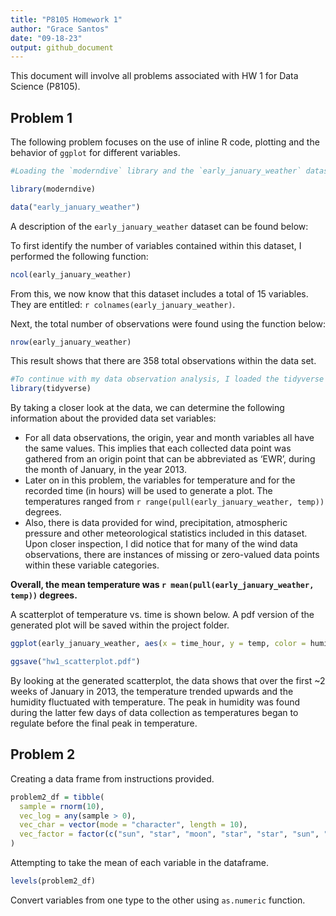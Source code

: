 ```yaml
---
title: "P8105 Homework 1"
author: "Grace Santos"
date: "09-18-23"
output: github_document
---
```


This document will involve all problems associated with HW 1 for Data Science (P8105).

## Problem 1 

The following problem focuses on the use of inline R code, plotting and the behavior of `ggplot` for different variables. 

```r
#Loading the `moderndive` library and the `early_january_weather` datasets

library(moderndive)

data("early_january_weather")
```

A description of the `early_january_weather` dataset can be found below: 

To first identify the number of variables contained within this dataset, I performed the following function:

```r
ncol(early_january_weather)
```

From this, we now know that this dataset includes a total of 15 variables. They are entitled: `r colnames(early_january_weather)`. 

Next, the total number of observations were found using the function below:

```r
nrow(early_january_weather)
```

This result shows that there are 358 total observations within the data set.

```r
#To continue with my data observation analysis, I loaded the tidyverse library in order to pull information about different variables and eventually plot the given data as well. 
library(tidyverse)
```

By taking a closer look at the data, we can determine the following information about the provided data set variables: 

* For all data observations, the origin, year and month variables all have the same values. This implies that each collected data point was gathered from an origin point that can be abbreviated as 'EWR', during the month of January, in the year 2013. 
* Later on in this problem, the variables for temperature and for the recorded time (in hours) will be used to generate a plot. The temperatures ranged from `r range(pull(early_january_weather, temp))` degrees.
* Also, there is data provided for wind, precipitation, atmospheric pressure and other meteorological statistics included in this dataset. Upon closer inspection, I did notice that for many of the wind data observations, there are instances of missing or zero-valued data points within these variable categories.

**Overall, the mean temperature  was `r mean(pull(early_january_weather, temp))` degrees.**

A scatterplot of temperature vs. time is shown below. A pdf version of the generated plot will be saved within the project folder. 

```r
ggplot(early_january_weather, aes(x = time_hour, y = temp, color = humid)) + geom_point()+ ggtitle("Temperature vs. Time in Hours")

ggsave("hw1_scatterplot.pdf")
```

By looking at the generated scatterplot, the data shows that over the first ~2 weeks of January in 2013, the temperature trended upwards and the humidity fluctuated with temperature. The peak in humidity was found during the latter few days of data collection as temperatures began to regulate before the final peak in temperature. 

## Problem 2 

Creating a data frame from instructions provided. 
```r
problem2_df = tibble(
  sample = rnorm(10),
  vec_log = any(sample > 0),
  vec_char = vector(mode = "character", length = 10),
  vec_factor = factor(c("sun", "star", "moon", "star", "star", "sun", "moon", "moon", "star", "sun"), levels = c("sun", "star", "moon"))
)
```

Attempting to take the mean of each variable in the dataframe. 
```r
levels(problem2_df)
```

Convert variables from one type to the other using `as.numeric` function. 
```r

```

